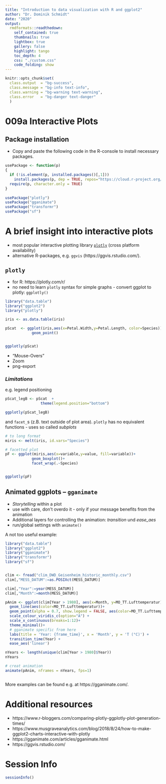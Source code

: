 ```yaml
---
title: "Introduction to data visualization with R and ggplot2"
author: "Dr. Dominik Schmidt"
date: "2020"
output:
  rmdformats::readthedown:
    self_contained: true
    thumbnails: true
    lightbox: true
    gallery: false
    highlight: tango
    toc_depth: 4    
    css: "./custom.css"     
    code_folding: show
---
```

```r

knitr::opts_chunk$set(
  class.output  = "bg-success",
  class.message = "bg-info text-info",
  class.warning = "bg-warning text-warning",
  class.error   = "bg-danger text-danger"
  )
```


# 009a Interactive Plots


## Package installation

- Copy and paste the following code in the R-console to install necessary packages.


```r

usePackage <- function(p)   
{ 
  if (!is.element(p, installed.packages()[,1])) 
    install.packages(p, dep = TRUE, repos="https://cloud.r-project.org/", lib=.libPaths()[1]) 
  require(p, character.only = TRUE) 
} 
  
usePackage("plotly")
usePackage("gganimate")
usePackage("transformr")
usePackage("sf")


```


# A brief insight into interactive plots

- most popular interactive plotting library <a href=https://plotly.com/>`plotly`</a> (cross platform availability)
- alternative R-packages, e.g. `ggvis`  (https://ggvis.rstudio.com/).


## `plotly`

- for R: https://plotly.com/r/
- no need to learn `plotly` syntax for simple graphs - convert ggplot to plotly: `ggplotly()`


```r

library("data.table")
library("ggplot2")
library("plotly")

iris <- as.data.table(iris)

pScat  <- ggplot(iris,aes(x=Petal.Width,y=Petal.Length, color=Species))+
            geom_point()


ggplotly(pScat)


```

- "Mouse-Overs"
- Zoom
- png-export


### ***Limitations***
e.g. legend positioning

```r

pScat_legB <- pScat  +  
                theme(legend.position="bottom")

ggplotly(pScat_legB)


```


and `facet_`s (z.B. text outside of plot area). `plotly` has no equivalent functions - uses so called *subplots*


```r

# to long format
miris <- melt(iris, id.vars="Species")

# facetted plot
pF <- ggplot(miris,aes(x=variable,y=value, fill=variable))+
            geom_boxplot()+
            facet_wrap(.~Species)


ggplotly(pF)

```







## Animated ggplots -- `gganimate`


- *Storytelling* within a plot
- use with care, don't overdo it - only if your message benefits from the animation
- Additional layers for controlling the animation: *transition* und *ease_aes*
- run/global settings with `animate()`

A not too useful example:

```r
library("data.table")
library("ggplot2")
library("gganimate")
library("transformr")
library("sf")


clim <- fread("clim_DWD_Geisenheim_historic_monthly.csv")
clim[,"MESS_DATUM":=as.POSIXct(MESS_DATUM)]

clim[,"Year":=year(MESS_DATUM)] 
clim[,"Month":=month(MESS_DATUM)]

pAnim <- ggplot(clim[Year > 1980], aes(x=Month, y=MO_TT.Lufttemperatur)) +
  geom_line(aes(color=MO_TT.Lufttemperatur))+
  geom_point(alpha = 0.7, show.legend = FALSE, aes(color=MO_TT.Lufttemperatur),size=5) +
  scale_colour_viridis_c(option="A") +
  scale_x_continuous(breaks=1:12)+
  theme_minimal()+
  # gganimate specific from here
  labs(title = 'Year: {frame_time}', x = 'Month', y = 'T (°C)') +
  transition_time(Year) +
  ease_aes('linear')

nYears <- length(unique(clim[Year > 1980]$Year))
nYears

# creat animation
animate(pAnim, nframes = nYears, fps=1)



```


More examples can be found e.g. at https://gganimate.com/.


# Additional resources

- https://www.r-bloggers.com/comparing-plotly-ggplotly-plot-generation-times/
- https://www.musgraveanalytics.com/blog/2018/8/24/how-to-make-ggplot2-charts-interactive-with-plotly
- https://gganimate.com/articles/gganimate.html
- https://ggvis.rstudio.com/

#  Session Info

```r

sessionInfo()

```
